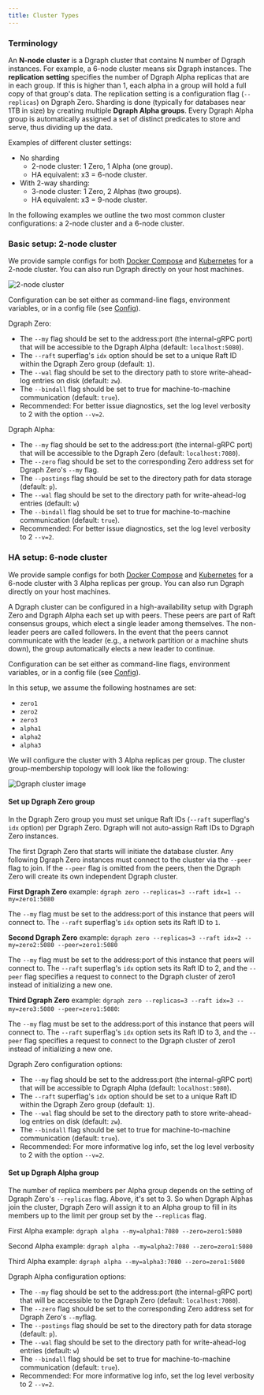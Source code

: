 ```yaml
---
title: Cluster Types
---
```


### Terminology

An **N-node cluster** is a Dgraph cluster that contains N number of Dgraph
instances. For example, a 6-node cluster means six Dgraph instances. The
**replication setting** specifies the number of Dgraph Alpha replicas that are
in each group. If this is higher than 1, each alpha in a group will hold a full
copy of that group's data. The replication setting is a configuration flag
(`--replicas`) on Dgraph Zero. Sharding is done (typically for databases near
1TB in size) by creating multiple **Dgraph Alpha groups**. Every Dgraph Alpha
group is automatically assigned a set of distinct predicates to store and serve,
thus dividing up the data.

Examples of different cluster settings:

- No sharding
  - 2-node cluster: 1 Zero, 1 Alpha (one group).
  - HA equivalent: x3 = 6-node cluster.
- With 2-way sharding:
  - 3-node cluster: 1 Zero, 2 Alphas (two groups).
  - HA equivalent: x3 = 9-node cluster.

In the following examples we outline the two most common cluster configurations:
a 2-node cluster and a 6-node cluster.

### Basic setup: 2-node cluster

We provide sample configs for both
[Docker Compose](https://github.com/dgraph-io/dgraph/blob/main/contrib/config/docker/docker-compose.yml)
and
[Kubernetes](https://github.com/dgraph-io/dgraph/tree/main/contrib/config/kubernetes/dgraph-single)
for a 2-node cluster. You can also run Dgraph directly on your host machines.

![2-node cluster](/images/deploy-guide-1.png)

Configuration can be set either as command-line flags, environment variables, or
in a config file (see [Config](./deploy/config)).

Dgraph Zero:

- The `--my` flag should be set to the address:port (the internal-gRPC port)
  that will be accessible to the Dgraph Alpha (default: `localhost:5080`).
- The `--raft` superflag's `idx` option should be set to a unique Raft ID within
  the Dgraph Zero group (default: `1`).
- The `--wal` flag should be set to the directory path to store write-ahead-log
  entries on disk (default: `zw`).
- The `--bindall` flag should be set to true for machine-to-machine
  communication (default: `true`).
- Recommended: For better issue diagnostics, set the log level verbosity to 2
  with the option `--v=2`.

Dgraph Alpha:

- The `--my` flag should be set to the address:port (the internal-gRPC port)
  that will be accessible to the Dgraph Zero (default: `localhost:7080`).
- The `--zero` flag should be set to the corresponding Zero address set for
  Dgraph Zero's `--my` flag.
- The `--postings` flag should be set to the directory path for data storage
  (default: `p`).
- The `--wal` flag should be set to the directory path for write-ahead-log
  entries (default: `w`)
- The `--bindall` flag should be set to true for machine-to-machine
  communication (default: `true`).
- Recommended: For better issue diagnostics, set the log level verbosity to 2
  `--v=2`.

### HA setup: 6-node cluster

We provide sample configs for both
[Docker Compose](https://github.com/dgraph-io/dgraph/blob/main/contrib/config/docker/docker-compose-ha.yml)
and
[Kubernetes](https://github.com/dgraph-io/dgraph/tree/main/contrib/config/kubernetes/dgraph-ha)
for a 6-node cluster with 3 Alpha replicas per group. You can also run Dgraph
directly on your host machines.

A Dgraph cluster can be configured in a high-availability setup with Dgraph Zero
and Dgraph Alpha each set up with peers. These peers are part of Raft consensus
groups, which elect a single leader among themselves. The non-leader peers are
called followers. In the event that the peers cannot communicate with the leader
(e.g., a network partition or a machine shuts down), the group automatically
elects a new leader to continue.

Configuration can be set either as command-line flags, environment variables, or
in a config file (see [Config](./deploy/config)).

In this setup, we assume the following hostnames are set:

- `zero1`
- `zero2`
- `zero3`
- `alpha1`
- `alpha2`
- `alpha3`

We will configure the cluster with 3 Alpha replicas per group. The cluster
group-membership topology will look like the following:

![Dgraph cluster image](/images/deploy-guide-2.png)

#### Set up Dgraph Zero group

In the Dgraph Zero group you must set unique Raft IDs (`--raft` superflag's
`idx` option) per Dgraph Zero. Dgraph will not auto-assign Raft IDs to Dgraph
Zero instances.

The first Dgraph Zero that starts will initiate the database cluster. Any
following Dgraph Zero instances must connect to the cluster via the `--peer`
flag to join. If the `--peer` flag is omitted from the peers, then the Dgraph
Zero will create its own independent Dgraph cluster.

**First Dgraph Zero** example:
`dgraph zero --replicas=3 --raft idx=1 --my=zero1:5080`

The `--my` flag must be set to the address:port of this instance that peers will
connect to. The `--raft` superflag's `idx` option sets its Raft ID to `1`.

**Second Dgraph Zero** example:
`dgraph zero --replicas=3 --raft idx=2 --my=zero2:5080 --peer=zero1:5080`

The `--my` flag must be set to the address:port of this instance that peers will
connect to. The `--raft` superflag's `idx` option sets its Raft ID to 2, and the
`--peer` flag specifies a request to connect to the Dgraph cluster of zero1
instead of initializing a new one.

**Third Dgraph Zero** example:
`dgraph zero --replicas=3 --raft idx=3 --my=zero3:5080 --peer=zero1:5080`:

The `--my` flag must be set to the address:port of this instance that peers will
connect to. The `--raft` superflag's `idx` option sets its Raft ID to 3, and the
`--peer` flag specifies a request to connect to the Dgraph cluster of zero1
instead of initializing a new one.

Dgraph Zero configuration options:

- The `--my` flag should be set to the address:port (the internal-gRPC port)
  that will be accessible to Dgraph Alpha (default: `localhost:5080`).
- The `--raft` superflag's `idx` option should be set to a unique Raft ID within
  the Dgraph Zero group (default: `1`).
- The `--wal` flag should be set to the directory path to store write-ahead-log
  entries on disk (default: `zw`).
- The `--bindall` flag should be set to true for machine-to-machine
  communication (default: `true`).
- Recommended: For more informative log info, set the log level verbosity to 2
  with the option `--v=2`.

#### Set up Dgraph Alpha group

The number of replica members per Alpha group depends on the setting of Dgraph
Zero's `--replicas` flag. Above, it's set to 3. So when Dgraph Alphas join the
cluster, Dgraph Zero will assign it to an Alpha group to fill in its members up
to the limit per group set by the `--replicas` flag.

First Alpha example: `dgraph alpha --my=alpha1:7080 --zero=zero1:5080`

Second Alpha example: `dgraph alpha --my=alpha2:7080 --zero=zero1:5080`

Third Alpha example: `dgraph alpha --my=alpha3:7080 --zero=zero1:5080`

Dgraph Alpha configuration options:

- The `--my` flag should be set to the address:port (the internal-gRPC port)
  that will be accessible to the Dgraph Zero (default: `localhost:7080`).
- The `--zero` flag should be set to the corresponding Zero address set for
  Dgraph Zero's `--my`flag.
- The `--postings` flag should be set to the directory path for data storage
  (default: `p`).
- The `--wal` flag should be set to the directory path for write-ahead-log
  entries (default: `w`)
- The `--bindall` flag should be set to true for machine-to-machine
  communication (default: `true`).
- Recommended: For more informative log info, set the log level verbosity to 2
  `--v=2`.
